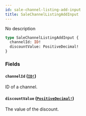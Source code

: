 ```yaml
---
id: sale-channel-listing-add-input
title: SaleChannelListingAddInput
---
```


No description

```graphql
type SaleChannelListingAddInput {
  channelId: ID!
  discountValue: PositiveDecimal!
}
```

### Fields

#### `channelId` ([`ID!`](../../../developer/api-reference/scalars/id))

ID of a channel.

#### `discountValue` ([`PositiveDecimal!`](../../../developer/api-reference/scalars/positive-decimal))

The value of the discount.
